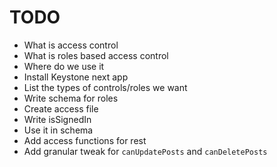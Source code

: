 
# TODO

- What is access control
- What is roles based access control
- Where do we use it
- Install Keystone next app
- List the types of controls/roles we want
- Write schema for roles
- Create access file
- Write isSignedIn
- Use it in schema
- Add access functions for rest
- Add granular tweak for `canUpdatePosts` and `canDeletePosts`


